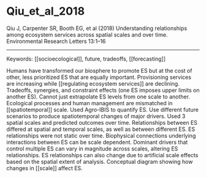 # Qiu_et_al_2018

Qiu J, Carpenter SR, Booth EG, et al (2018) Understanding relationships among ecosystem services across spatial scales and over time. Environmental Research Letters 13:1–16


---

Keywords: [[socioecological]], future, tradeoffs, [[forecasting]]	

Humans have transformed our biosphere to promote ES but at the cost of other, less prioritized ES that are equally important. Provisioning services are increasing while [[regulating ecosystem services]] are declining. Tradeoffs, synergies, and constraint effects (one ES imposes upper limits on another ES). Cannot just extrapolate ES levels from one scale to another. Ecological processes and human management are mismatched in [[spatiotemporal]] scale. Used Agro-IBIS to quantify ES. Use different future scenarios to produce spatiotemporal changes of major drivers. Used 3 spatial scales and predicted outcomes over time. Relationships between ES differed at spatial and temporal scales, as well as between different ES. ES relationships were not static over time. Biophysical connections underlying interactions between ES can be scale dependent. Dominant drivers that control multiple ES can vary in magnitude across scales, altering ES relationships. ES relationships can also change due to artificial scale effects based on the spatial extent of analysis. Conceptual diagram showing how changes in [[scale]] affect ES. 
